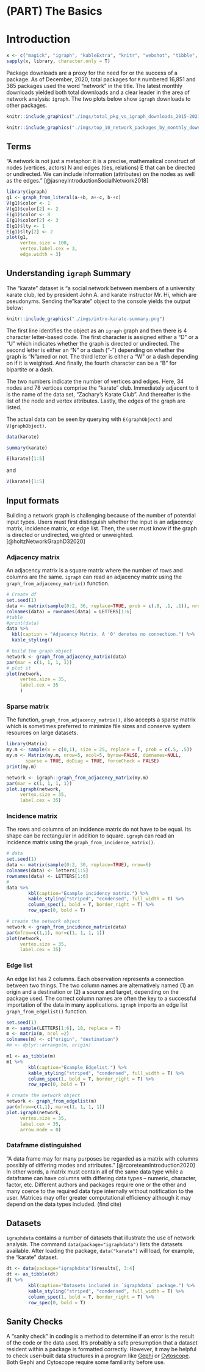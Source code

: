 # (PART) The Basics {-} 

# Introduction {#intro}

```r
x <- c("magick", "igraph", "kableExtra", "knitr", "webshot", "tibble", "igraphdata")
sapply(x, library, character.only = T)
```

Package downloads are a proxy for the need for or the success of a package.  As of December, 2020, total packages for `R` numbered 16,851 and 385 packages used the word "network" in the title.  The latest monthly downloads yielded both total downloads and a clear leader in the area of network analysis:  `igraph`.  The two plots below show `igraph` downloads to other packages.

```r

knitr::include_graphics("./imgs/total_pkg_vs_igraph_downloads_2015-2021.jpg")

```

```r

knitr::include_graphics("./imgs/top_10_network_packages_by_monthly_download.jpg")
```

## Terms

"A network is not just a metaphor: it is a precise, mathematical construct of nodes (vertices, actors) N and edges (ties, relations) E that can be directed or undirected. We can include information
(attributes) on the nodes as well as the edges." [@jasneyIntroductionSocialNetwork2018]

```r
library(igraph)
g1 <- graph_from_literal(a-+b, a+-c, b-+c)
V(g1)$color <- 1
V(g1)$color[2] <- 2
E(g1)$color <- 8
E(g1)$color[2] <- 3
E(g1)$lty <- 1
E(g1)$lty[2] <- 2
plot(g1, 
     vertex.size = 100,
     vertex.label.cex = 3,
     edge.width = 3)


```

## Understanding `igraph` Summary

The "karate" dataset is "a social network between members of a university karate club, led by president John A. and karate instructor Mr. Hi, which are pseudonyms. Sending the "karate" object to the console yields the output below:  

```r
knitr::include_graphics("./imgs/intro-karate-summary.png")
```

The first line identifies the object as an `igraph` graph and then there is 4 character letter-based code. The first character is assigned either a "D" or a "U" which indicates whether the graph is directed or undirected.  The second letter is either an "N" or a dash ("-") depending on whether the graph is "N"amed or not.  The third letter is either a "W" or a dash  depending on if it is weighted.  And finally, the fourth character can be a "B" for bipartite or a dash.

The two numbers indicate the number of vertices and edges.  Here, 34 nodes and 78 vertices comprise the "karate" club. Immediately adjacent to it is the name of the data set, "Zachary's Karate Club". And thereafter is the list of the node and vertex attributes.  Lastly, the edges of the graph are listed.

The actual data can be seen by querying with `E(graphObject)` and `V(graphObject)`.
```r
data(karate)
```

```r
summary(karate)
```


```r
E(karate)[1:5]
```
and
```r
V(karate)[1:5]
```

## Input formats

Building a network graph is challenging because of the number of potential input types. Users must first distinguish whether the input is an adjacency matrix, incidence matrix, or edge list.  Then, the user must know if the graph is directed or undirected, weighted or unweighted. 
[@holtzNetworkGraphD32020]

### Adjacency matrix

An adjacency matrix is a square matrix where the number of rows and columns are the same. `igraph` can read an adjacency matrix using the `graph_from_adjacency_matrix()` function.  

```r

# Create df
set.seed(1)
data <- matrix(sample(0:2, 36, replace=TRUE, prob = c(.8, .1, .1)), nrow=6)
colnames(data) = rownames(data) = LETTERS[1:6]
#table
#print(data)
data %>%
  kbl(caption = "Adjacency Matrix. A '0' denotes no connection.") %>%
  kable_styling()
```

```r

# build the graph object
network <- graph_from_adjacency_matrix(data)
par(mar = c(1, 1, 1, 1))
# plot it
plot(network,
     vertex.size = 35,
     label.cex = 35
     )
```


### Sparse matrix

The function,  `graph_from_adjacency_matrix()`, also accepts a sparse matrix which is sometimes preferred to minimize file sizes and conserve system resources on large datasets.

```r
library(Matrix)
my.m <- sample(x = c(0,1), size = 25, replace = T, prob = c(.5, .5))
my.m <- Matrix(my.m, nrow=5, ncol=5, byrow=FALSE, dimnames=NULL,
       sparse = TRUE, doDiag = TRUE, forceCheck = FALSE)
print(my.m)
```

```r
network <- igraph::graph_from_adjacency_matrix(my.m)
par(mar = c(1, 1, 1, 1))
plot.igraph(network,
     vertex.size = 35,
     label.cex = 35)
```


### Incidence matrix

The rows and columns of an incidence matrix do not have to be equal.  Its shape can be rectangular in addition to square. `igraph` can read an incidence matrix using the `graph_from_incidence_matrix()`.

```r
# data
set.seed(1)
data <- matrix(sample(0:2, 30, replace=TRUE), nrow=6)
colnames(data) <- letters[1:5]
rownames(data) <- LETTERS[1:6]
#
data %>%
        kbl(caption="Example incidency matrix.") %>%
        kable_styling("striped", "condensed", full_width = T) %>%
        column_spec(1, bold = T, border_right = T) %>%
        row_spec(0, bold = T)
```

```r
# create the network object
network <- graph_from_incidence_matrix(data)
par(mfrow=c(1,1), mar=c(1, 1, 1, 1))
plot(network, 
     vertex.size = 35,
     label.cex = 35)
```

### Edge list

An edge list has 2 columns. Each observation represents a connection between two things.  The two column names are alternatively named (1) an origin and a destination or (2) a source and target, depending on the package used.  The correct column names are often the key to a successful importation of the data in many applications.  `igraph` imports an edge list `graph_from_edgelist()` function.

```r
set.seed(1)
m <- sample(LETTERS[1:6], 18, replace = T)
m <- matrix(m, ncol =2)
colnames(m) <- c("origin", "destination")
#m <- dplyr::arrange(m, origin)

m1 <- as_tibble(m)
m1 %>%
        kbl(caption="Example Edgelist.") %>%
        kable_styling("striped", "condensed", full_width = T) %>%
        column_spec(1, bold = T, border_right = T) %>%
        row_spec(0, bold = T)
```

```r
# create the network object
network <- graph_from_edgelist(m)
par(mfrow=c(1,1), mar=c(1, 1, 1, 1))
plot.igraph(network, 
     vertex.size = 35,
     label.cex = 35, 
     arrow.mode = 0)
```

### Dataframe distinguished

"A data frame may for many purposes be regarded as a matrix with columns possibly of differing modes and attributes." [@rcoreteamIntroduction2020] In other words, a matrix must contain all of the same data type while a dataframe can have columns with differing data types -- numeric, character, factor, etc. Different authors and packages require one or the other and many coerce to the required data type internally without notification to the user. Matrices may offer greater computational efficiency although it may depend on the data types included. (find cite)

## Datasets

`igraphdata` contains a number of datasets that illustrate the use of network analysis.  The command `data(package="igraphdata")` lists the datasets available. After loading the package, `data("karate")` will load, for example, the "karate" dataset.

```r

dt <- data(package="igraphdata")$results[, 3:4]
dt <- as_tibble(dt)
dt %>% 
        kbl(caption="Datasets included in `igraphdata` package.") %>%
        kable_styling("striped", "condensed", full_width = T) %>%
        column_spec(1, bold = T, border_right = T) %>%
        row_spec(0, bold = T)
```

## Sanity Checks

A "sanity check" in coding is a method to determine if an error is the result of the code or the data used.  It's probably a safe presumption that a dataset resident within a package is formatted correctly.  However, it may be helpful to check user-built data structures in a program like [Gephi](https://gephi.org/) or [Cytoscope](https://cytoscape.org/). Both Gephi and Cytoscope require some familiarity before use.




